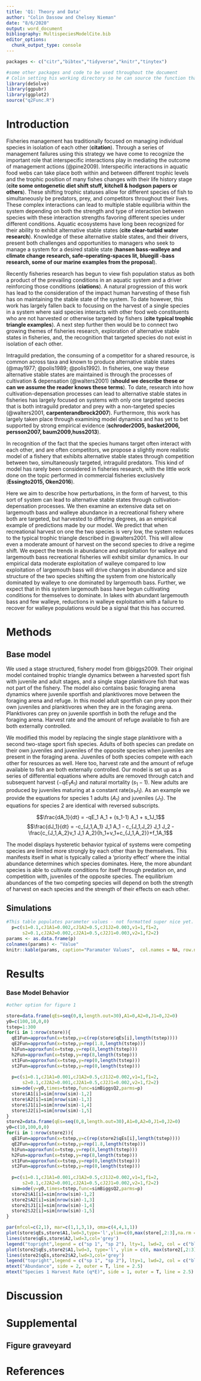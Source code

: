 ---
title: 'Q1: Theory and Data'
author: "Colin Dassow and Chelsey Nieman"
date: "8/6/2020"
output: word_document
bibliography: MultispeciesModelCite.bib
editor_options: 
  chunk_output_type: console
---

```{r setup, include=FALSE}
packages <- c("citr","bibtex","tidyverse","knitr","tinytex")

#some other packages and code to be used throughout the document
# Colin setting his working directory so he can source the function that holds the model we'll run. We could always set up a code chunk here to hold that instead of sourcing another script. setwd("C:/Users/jones/BoxSync/NDstuff/Dissertation/4/MultiSppModel")
library(deSolve)
library(ggpubr)
library(ggplot2)
source("q2Func.R")
```


# Introduction  

Fisheries management has traditionally focused on managing individual species in isolation of each other (**citation**). Through a series of management failures using this strategy we have come to recognize the important role that interspecific interactions play in mediating the outcome of management actions (@pine2009). Interspecific interactions in aquatic food webs can take place both within and between different trophic levels and the trophic position of many fishes changes with their life history stage (**cite some ontogenetic diet shift stuff, kitchell \& hodgson papers or others**). These shifting trophic statuses allow for different species of fish to simultaneously be predators, prey, and competitors throughout their lives. These complex interactions can lead to multiple stable equilibria within the system depending on both the strength and type of interaction between species with these interaction strengths favoring different species under different conditions. Aquatic ecosystems have long been recognized for their ability to exhibit alternative stable states (**cite clear-turbid water research**). Knowledge of these alternative stable states, and their drivers, present both challenges and opportunities to managers who seek to manage a system for a desired stable state (**hansen bass-walleye and climate change research, safe-operating-spaces lit, bluegill -bass research, some of our marine examples from the proposal**). 

Recently fisheries research has begun to view fish population status as both a product of the prevailing conditions in an aquatic system and a driver reinforcing those conditions (**ciations**). A natural progression of this work has lead to the consideration of the impact human harvesting of these fish has on maintaining the stable state of the system. To date however, this work has largely fallen back to focusing on the harvest of a single species in a system where said species interacts with other food web constituents who are not harvested or otherwise targeted by fishers (**cite typical trophic triangle examples**). A next step further then would be to connect two growing themes of fisheries research, exploration of alternative stable states in fisheries, and, the recognition that targeted species do not exist in isolation of each other. 

Intraguild predation, the consuming of a competitor for a shared resource, is common across taxa and known to produce alternative stable states (@may1977; @polis1989; @polis1992). In fisheries, one way these alternative stable states are maintained is through the processes of cultivation \& depensation (@walters2001) (**should we describe these or can we assume the reader knows these terms**). To date, research into how cultivation-depensation processes can lead to alternative stable states in fisheries has largely focused on systems with only one targeted species that is both intraguild predator and prey with a non-targeted species (@walters2001, **carpenterandbrock2007**). Furthermore, this work has largely taken place through examining model dynamics and has yet to bet supported by strong empirical evidence (**schroder2005, basket2006, persson2007, baum2009,huss2013**). 

In recognition of the fact that the species humans target often interact with each other, and are often competitors, we propose a slightly more realistic model of a fishery that exhibits alternative stable states through competition between two, simultaneously targeted, intraguild predators. This kind of model has rarely been considered in fisheries research, with the little work done on the topic performed in commercial fisheries exclusively (**Essingto2015, Oken2016**). 

Here we aim to describe how perturbations, in the form of harvest, to this sort of system can lead to alternative stable states through cultivation-depensation processes. We then examine an extensive data set on largemouth bass and walleye abundance in a recreational fishery where both are targeted, but harvested to differing degrees, as an empirical example of predictions made by our model. We predict that when recreational harvest on one the two species is very low, the system reduces to the typical trophic triangle described in @walters2001. This will allow even a moderate amount of harvest on the second species to drive a regime shift. We expect the trends in abundance and exploitation for walleye and largemouth bass recreational fisheries will exhibit similar dynamics. In our empirical data moderate exploitation of walleye compared to low exploitation of largemouth bass will drive changes in abundance and size structure of the two species shifting the system from one historically dominated by walleye to one dominated by largemouth bass. Further, we expect that in this system largemouth bass have begun cultivating conditions for themselves to dominate. In lakes with abundant largemouth bass and few walleye, reductions in walleye exploitation with a failure to recover for walleye populations would be a signal that this has occurred.



# Methods

## Base model

We used a stage structured, fishery model from @biggs2009. Their original model contained trophic triangle dynamics between a harvested sport fish with juvenile and adult stages, and a single stage planktivore fish that was not part of the fishery. The model also contains basic foraging arena dynamics where juvenile sportfish and planktivores move between the foraging arena and refuge. In this model adult sportfish can prey upon their own juveniles and planktivores when they are in the foraging arena. Planktivores can prey on juvenile sportfish in both the refuge and the foraging arena. Harvest rate and the amount of refuge available to fish are both externally controlled.

We modified this model by replacing the single stage planktivore with a second two-stage sport fish species. Adults of both species can predate on their own juveniles and juveniles of the opposite species when juveniles are present in the foraging arena. Juveniles of both species compete with each other for resources as well. Here too, harvest rate and the amount of refuge available to fish are both externally controlled. Our model is set up as a series of differential equations where adults are removed through catch and subsequent harvest ($-qE_1 A_1$) and natural mortality ($s_1-1$). New adults are produced by juveniles maturing at a constant rate($s_1J_1$). As an example we provide the equations for species 1 adults ($A_1$) and juveniles ($J_1$). The equations for species 2 are identical with reversed subscripts.

$$\frac{dA_1}{dt} = -qE_1 A_1 + (s_1-1) A_1 + s_1J_1$$
$$\frac{dJ_1}{dt} = -c_{J_1,A_1} J_1 A_1 - c_{J_1,J_2} J_1 J_2 - \frac{c_{J_1,A_2}v_1 J_1 A_2}{h_1+v_1+c_{J_1,A_2}}+f_1A_1$$

The model displays hysteretic behavior typical of systems were competing species are limited more strongly by each other than by themselves. This manifests itself in what is typically called a 'priority effect' where the initial abundance determines which species dominates. Here, the more abundant species is able to cultivate conditions for itself through predation on, and competition with, juveniles of the opposite species. The equilibrium abundances of the two competing species will depend on both the strength of harvest on each species and the strength of their effects on each other. 

## Simulations 



```{r,echo=FALSE, cash=TRUE, cash.comments=F}
#This table populates parameter values - not formatted super nice yet. - can throw this in the supplement if we want it there. 
  p=c(s1=0.1,cJ1A1=0.002,cJ1A2=0.5,cJ1J2=0.003,v1=1,f1=2,
      s2=0.1,cJ2A2=0.002,cJ2A1=0.5,cJ2J1=0.003,v2=1,f2=2)
params <- as.data.frame(p)
colnames(params) <- "Value"
knitr::kable(params, caption="Paramater Values",  col.names = NA, row.names = NA)
```

# Results
### Base Model Behavior

```{r, echo=F,cache=T, fig.cap='Figure 1. Model run to equilibrium over a range of harvest parameters, no stocking. Top panel shows equilibrium abundances for the range of harvests when species 1 is initially dominant. Bottom panel shows equilibrium abundances for the range of harvests when species 2 is initially dominant.'}
#other option for figure 1

store=data.frame(qEs=seq(0,8,length.out=30),A1=0,A2=0,J1=0,J2=0)
y0=c(100,10,0,0)
tstep=1:300
for(i in 1:nrow(store)){
  qE1Fun=approxfun(x=tstep,y=c(rep(store$qEs[i],length(tstep))))
  qE2Fun=approxfun(x=tstep,y=rep(1.8,length(tstep)))
  h1Fun=approxfun(x=tstep,y=rep(8,length(tstep)))
  h2Fun=approxfun(x=tstep,y=rep(8,length(tstep)))
  st1Fun=approxfun(x=tstep,y=rep(0,length(tstep)))
  st2Fun=approxfun(x=tstep,y=rep(0,length(tstep)))
  
  p=c(s1=0.1,cJ1A1=0.001,cJ1A2=0.5,cJ1J2=0.002,v1=1,f1=2,
      s2=0.1,cJ2A2=0.001,cJ2A1=0.5,cJ2J1=0.002,v2=1,f2=2)
  sim=ode(y=y0,times=tstep,func=simBiggsQ2,parms=p)
  store$A1[i]=sim[nrow(sim)-1,2]
  store$A2[i]=sim[nrow(sim)-1,3]
  store$J1[i]=sim[nrow(sim)-1,4]
  store$J2[i]=sim[nrow(sim)-1,5]
}
store2=data.frame(qEs=seq(0,8,length.out=30),A1=0,A2=0,J1=0,J2=0)
y0=c(10,100,0,0)
for(i in 1:nrow(store2)){
  qE1Fun=approxfun(x=tstep,y=c(rep(store2$qEs[i],length(tstep))))
  qE2Fun=approxfun(x=tstep,y=rep(1.8,length(tstep)))
  h1Fun=approxfun(x=tstep,y=rep(8,length(tstep)))
  h2Fun=approxfun(x=tstep,y=rep(8,length(tstep)))
  st1Fun=approxfun(x=tstep,y=rep(0,length(tstep)))
  st2Fun=approxfun(x=tstep,y=rep(0,length(tstep)))
  
  p=c(s1=0.1,cJ1A1=0.001,cJ1A2=0.5,cJ1J2=0.002,v1=1,f1=2,
      s2=0.1,cJ2A2=0.001,cJ2A1=0.5,cJ2J1=0.002,v2=1,f2=2)
  sim=ode(y=y0,times=tstep,func=simBiggsQ2,parms=p)
  store2$A1[i]=sim[nrow(sim)-1,2]
  store2$A2[i]=sim[nrow(sim)-1,3]
  store2$J1[i]=sim[nrow(sim)-1,4]
  store2$J2[i]=sim[nrow(sim)-1,5]
}

par(mfcol=c(2,1), mar=c(1,1,3,1), oma=c(4,4,1,1))
plot(store$qEs,store$A1,lwd=3,type='l',ylim=c(0,max(store[,2:3],na.rm = T)),ylab = "",xlab = "", main = "Sp1 > Sp2")
lines(store$qEs,store$A2,lwd=3,col='grey')
legend("topright",legend = c("sp 1", "sp 2"), lty=1, lwd=2, col = c("black","grey"),bty="n")
plot(store2$qEs,store2$A1,lwd=3, type='l', ylim = c(0, max(store2[,2:3],na.rm = T)),ylab = "", xlab = "", main = "Sp2 > Sp1")
lines(store2$qEs,store2$A2,lwd=3,col='grey')
legend("topright",legend = c("sp 1", "sp 2"), lty=1, lwd=2, col = c("black","grey"),bty="n")
mtext("Abundance", side = 2, outer = T, line = 2.5)
mtext("Species 1 Harvest Rate (q*E)", side = 1, outer = T, line = 2.5)
```


# Discussion   


# Supplemental 

## Figure graveyard

# References

